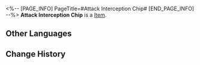 <%-- [PAGE_INFO]
PageTitle=#Attack Interception Chip#
[END_PAGE_INFO] --%>
{{Item Infobox
|title       = Attack Interception Chip
|id          = 250219
|image       = Item Attack Interception Chip.png
|type        = 
|invCategory = 
|rarity      = 4
|effect      = At the end of the wearer's action, they gain a Barrier that nullifies all DMG received except DoTs.
|description = A game item in Aetherium Wars. Aether Spirits will gain a special enhanced ability after equipping it.
}}
'''Attack Interception Chip''' is a [[Item]].

==Other Languages==
{{Other Languages
|en   = Attack Interception Chip
|zhs  = 攻击拦截芯片
|zht  = 攻擊攔截晶片
|ja   = チップ「インターセプト」
|ko   = 공격 차단 칩
|es   = Chip de interceptación de ataques
|fr   = Puce de blocage d'attaque
|ru   = Чип перехвата атак
|th   = ชิปสกัดการโจมตี
|vi   = Chip Ngăn Chặn Tấn Công
|de   = Chip: Angriffsabwehr
|id   = Attack Interception Chip
|pt   = Chip de Interceptação de Ataque
}}

==Change History==
{{Change History|2.0}}